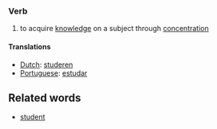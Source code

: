 ===Verb===
# to acquire [[knowledge]] on a subject through [[concentration]]

====Translations====

*[[Dutch]]: [[studeren]]
*[[Portuguese]]: [[estudar]]


==Related words==
* [[student]]